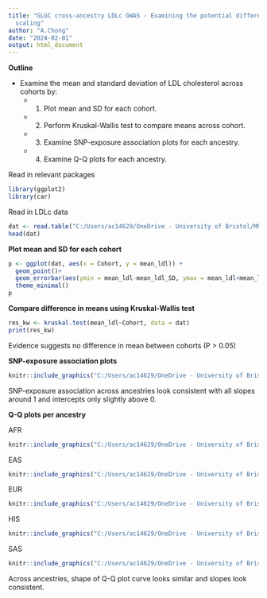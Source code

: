 ---
title: "GLGC cross-ancestry LDLc GWAS - Examining the potential differences in phenotype
  scaling"
author: "A.Chong"
date: "2024-02-01"
output: html_document
---

**Outline**

* Examine the mean and standard deviation of LDL cholesterol across cohorts by: 
  + 1. Plot mean and SD for each cohort.
  + 2. Perform Kruskal-Wallis test to compare means across cohort.
  + 3. Examine SNP-exposure association plots for each ancestry. 
  + 4. Examine Q-Q plots for each ancestry.

Read in relevant packages 
```{r}
library(ggplot2)
library(car)
```

Read in LDLc data 
```{r}
dat <- read.table("C:/Users/ac14629/OneDrive - University of Bristol/MRC_cross_population_network/LDL_analysis/GLGC_LDLc_mean_SD_cohorts.txt", header = T, sep = "\t")
head(dat)
```
**Plot mean and SD for each cohort**

```{r, echo=FALSE,results='hide',fig.keep='all'}
p <- ggplot(dat, aes(x = Cohort, y = mean_ldl)) + 
  geom_point()+
  geom_errorbar(aes(ymin = mean_ldl-mean_ldl_SD, ymax = mean_ldl+mean_ldl_SD))
  theme_minimal()
p
```

**Compare difference in means using Kruskal-Wallis test**
```{r}
res_kw <- kruskal.test(mean_ldl~Cohort, data = dat)
print(res_kw)
```
Evidence suggests no difference in mean between cohorts (P > 0.05)

**SNP-exposure association plots**

```{r, echo=FALSE, out.width="50%"}
knitr::include_graphics("C:/Users/ac14629/OneDrive - University of Bristol/MRC_cross_population_network/GLGC/per_ancestry_snp_ldlc_regression.png")
```

SNP-exposure association across ancestries look consistent with all slopes around 1 and intercepts only slightly above 0.

**Q-Q plots per ancestry** 

AFR
```{r, echo=FALSE, out.width="50%"}
knitr::include_graphics("C:/Users/ac14629/OneDrive - University of Bristol/MRC_cross_population_network/GLGC/glgc_afr_qq.png")
```

EAS
```{r,echo=FALSE,out.width="50%"}
knitr::include_graphics("C:/Users/ac14629/OneDrive - University of Bristol/MRC_cross_population_network/GLGC/glgc_eas_qq.png")
```

EUR 
```{r,echo=FALSE, out.width="50%"}
knitr::include_graphics("C:/Users/ac14629/OneDrive - University of Bristol/MRC_cross_population_network/GLGC/glgc_eur_qq.png")
```

HIS
```{r,echo=FALSE,out.width="50%"}
knitr::include_graphics("C:/Users/ac14629/OneDrive - University of Bristol/MRC_cross_population_network/GLGC/glgc_his_qq.png")
```

SAS 
```{r,echo=FALSE, out.width="50%"}
knitr::include_graphics("C:/Users/ac14629/OneDrive - University of Bristol/MRC_cross_population_network/GLGC/glgc_sas_qq.png")
```

Across ancestries, shape of Q-Q plot curve looks similar and slopes look consistent.